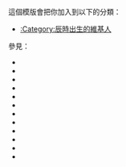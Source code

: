 {{Userbox
  |border-c=#000000
  |border-s=1
  |id=[[辰|<span style="color:#ffffff;">辰</span>]]
  |id-c=#FF9900
  |id-s=18
  |info=這個用戶出生的時辰是'''[[辰|辰時]]'''。
  |info-c=#F0DC82
  |info-s=10
}} 
 <includeonly>[[Category:辰時出生的維基人|{{PAGENAME}}]]</includeonly>
<noinclude>
<p style="clear: both; padding-top: 2em">
這個模版會把你加入到以下的分類：
*[[:Category:辰時出生的維基人]]

參見：
*{{tl|User 出生時辰：子時}}
*{{tl|User 出生時辰：丑時}}
*{{tl|User 出生時辰：寅時}}
*{{tl|User 出生時辰：卯時}}
*{{tl|User 出生時辰：辰時}}
*{{tl|User 出生時辰：巳時}}
*{{tl|User 出生時辰：午時}}
*{{tl|User 出生時辰：未時}}
*{{tl|User 出生時辰：申時}}
*{{tl|User 出生時辰：酉時}}
*{{tl|User 出生時辰：戌時}}
*{{tl|User 出生時辰：亥時}}
</p>

</noinclude>